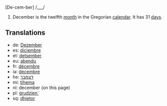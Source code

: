 [De-cem-ber] /___/

#December is the twelfth [[month]] in the Gregorian [[calendar]]. It has 31 [[day]]s.

==Translations==
*de: [[Dezember]]
*es: [[diciembre]]
*et: [[detsember]]
*eu: [[abendu]]
*fr: [[décembre]]
*ia: [[decembre]]
*he: [[דצמבר]]
*mi: [[tïhema]]
*nl: december (on this page)
*pl: [[grudzien´]]
*sq: [[dhjetor]]
